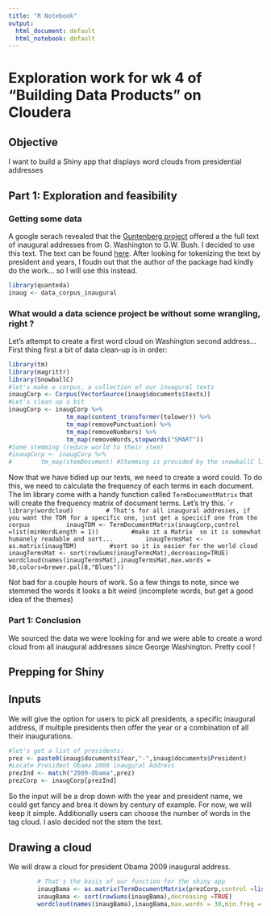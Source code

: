 ```yaml
---
title: "R Notebook"
output:
  html_document: default
  html_notebook: default
---
```

# Exploration work for wk 4 of "Building Data Products" on Cloudera  

## Objective  

I want to build a Shiny app that displays word clouds from presidential addresses

## Part 1: Exploration and feasibility

### Getting some data  

A google serach revealed that the [Guntenberg project](www.gutenberg.org) offered a the full text 
of inaugural addresses from G. Washington to G.W. Bush. I decided to use this text. The text can be found [here](http://www.gutenberg.org/cache/epub/925/pg925.txt). After looking for tokenizing the text by president and years, I foudn out that the author of the package had kindly do the work... so I will use this instead. 
```r
library(quanteda)
inaug <- data_corpus_inaugural
```
### What would a data science project be without some wrangling, right ?  
Let's attempt to create a first word cloud on Washington second address...
First thing first a bit of data clean-up is in order:

```r
library(tm)
library(magrittr)
library(SnowballC)
#let's make a corpus, a collection of our inuagural texts
inaugCorp <- Corpus(VectorSource(inaug$documents$texts))
#Let's clean up a bit
inaugCorp <- inaugCorp %>% 
                tm_map(content_transformer(tolower)) %>%
                tm_map(removePunctuation) %>%
                tm_map(removeNumbers) %>% 
                tm_map(removeWords,stopwords("SMART"))
#Some stemming (reduce world to their stem)
#inaugCorp <- inaugCorp %>%
#        tm_map(stemDocument) #Stemming is provided by the snowballC library
```

Now that we have tidied up our texts, we need to create a word could. To do this, we need to calculate the frequency of each terms in each document. The lm library come with a handy function called ```TermDocumentMatrix``` that will create the frequency matrix of document terms. Let's try this.
````r
        library(wordcloud)
        # That's for all inaugural addresses, if you want the TDM for a specific one, just get a specicif one from the corpus 
        inaugTDM <- TermDocumentMatrix(inaugCorp,control =list(minWordLength = 1))
        #make it a Matrix  so it is somewhat humanely readable and sort...
        inaugTermsMat <- as.matrix(inaugTDM)
        #sort so it is easier for the world cloud
        inaugTermsMat <- sort(rowSums(inaugTermsMat),decreasing=TRUE)
        wordcloud(names(inaugTermsMat),inaugTermsMat,max.words = 50,colors=brewer.pal(8,"Blues"))
```

Not bad for a couple hours of work. So a few things to note, since we stemmed the words it looks a bit weird (incomplete words, but get a good idea of the themes)

### Part 1: Conclusion

We sourced the data we were looking for and we were able to create a word cloud from all inaugural addresses since George Washington. Pretty cool !

## Prepping for Shiny

## Inputs

We will give the option for users to pick all presidents, a specific inaugural address, if multiple presidents then offer the year or a combination of all their inaugurations.

```r
#let's get a list of presidents:
prez <- paste0(inaug$documents$Year,"-",inaug$documents$President)
#Locate President Obama 2009 inaugural Address
prezInd <- match("2009-Obama",prez)
prezCorp <- inaugCorp[prezInd]
```

So the input will be a drop down with the year and president name, we could get fancy and brea it down by century of example. For now, we will keep it simple. Additionally users can choose the number of words in the tag cloud. I aslo decided not the stem the text.

## Drawing a cloud

We will draw a cloud for president Obama 2009 inaugural address.

```r
        # That's the basis of our function for the shiny app
        inaugBama <- as.matrix(TermDocumentMatrix(prezCorp,control =list(minWordLength = 1)))
        inaugBama <- sort(rowSums(inaugBama),decreasing =TRUE)
        wordcloud(names(inaugBama),inaugBama,max.words = 30,min.freq = 4, colors=brewer.pal(8,"Blues"))
        
```